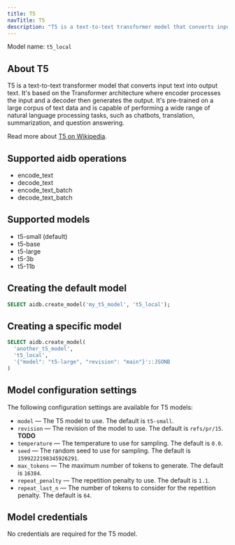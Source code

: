 ```yaml
---
title: T5
navTitle: T5
description: "T5 is a text-to-text transformer model that converts input text into output text."
---
```


Model name: `t5_local`

## About T5

T5 is a text-to-text transformer model that converts input text into output text. It's based on the Transformer architecture where encoder processes the input and a decoder then generates the output. It's pre-trained on a large corpus of text data and is capable of performing a wide range of natural language processing tasks, such as chatbots, translation, summarization, and question answering.

Read more about [T5 on Wikipedia](https://en.wikipedia.org/wiki/T5_(language_model)).

## Supported aidb operations

* encode_text
* decode_text
* encode_text_batch
* decode_text_batch

## Supported models

* t5-small (default)
* t5-base
* t5-large
* t5-3b
* t5-11b

## Creating the default model

```sql
SELECT aidb.create_model('my_t5_model', 't5_local');
```

## Creating a specific model

```sql
SELECT aidb.create_model(
  'another_t5_model',
  't5_local',
  '{"model": "t5-large", "revision": "main"}'::JSONB 
)
```

## Model configuration settings

The following configuration settings are available for T5 models:

* `model` &mdash; The T5 model to use. The default is `t5-small`.
* `revision` &mdash; The revision of the model to use. The default is `refs/pr/15`. **TODO**
* `temperature` &mdash; The temperature to use for sampling. The default is `0.0`.
* `seed` &mdash; The random seed to use for sampling. The default is `1599222198345926291`.
* `max_tokens` &mdash; The maximum number of tokens to generate. The default is `16384`.
* `repeat_penalty` &mdash; The repetition penalty to use. The default is `1.1`.
* `repeat_last_n` &mdash; The number of tokens to consider for the repetition penalty. The default is `64`.

## Model credentials

No credentials are required for the T5 model.

